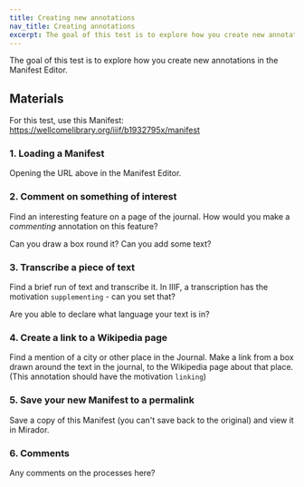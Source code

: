 ```yaml
---
title: Creating new annotations
nav_title: Creating annotations
excerpt: The goal of this test is to explore how you create new annotations in the Manifest Editor.
---
```


The goal of this test is to explore how you create new annotations in the Manifest Editor.

## Materials

For this test, use this Manifest:
https://wellcomelibrary.org/iiif/b1932795x/manifest

### 1. Loading a Manifest

Opening the URL above in the Manifest Editor.

### 2. Comment on something of interest

Find an interesting feature on a page of the journal.
How would you make a _commenting_ annotation on this feature?

Can you draw a box round it?
Can you add some text?

### 3. Transcribe a piece of text

Find a brief run of text and transcribe it.
In IIIF, a transcription has the motivation `supplementing` - can you set that?

Are you able to declare what language your text is in?

### 4. Create a link to a Wikipedia page

Find a mention of a city or other place in the Journal.
Make a link from a box drawn around the text in the journal, to the Wikipedia page about that place.
(This annotation should have the motivation `linking`)

### 5. Save your new Manifest to a permalink

Save a copy of this Manifest (you can't save back to the original) and view it in Mirador.

### 6. Comments

Any comments on the processes here?
